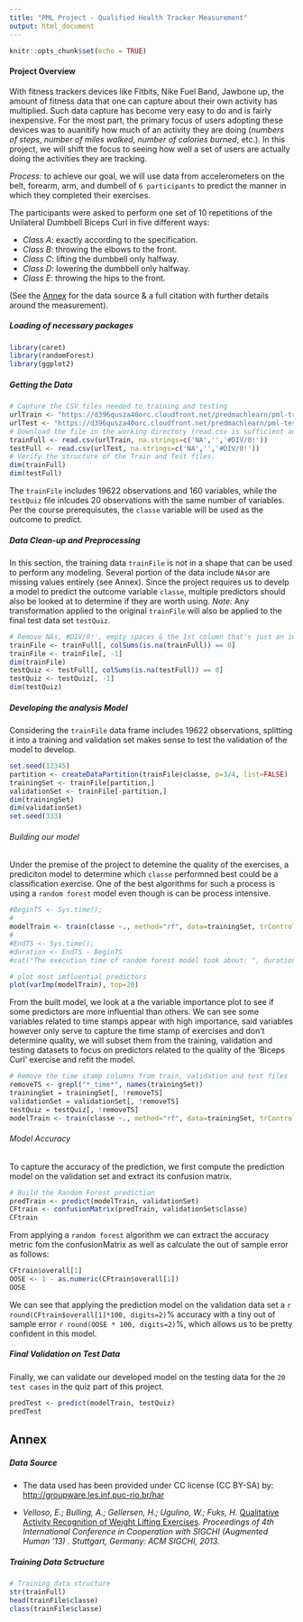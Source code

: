 ```yaml
---
title: "PML Project - Qualified Health Tracker Measurement"
output: html_document
---
```


```r
knitr::opts_chunk$set(echo = TRUE)
```

#### Project Overview

With fitness trackers devices like Fitbits, Nike Fuel Band, Jawbone up, the amount of fitness data that one can capture about their own activity has multiplied. Such data capture has become very easy to do and is fairly inexpensive. For the most part, the primary focus of users adopting these devices was to auanitify how much of an activity they are doing (_numbers of steps_, _number of miles walked_, _number of calories burned_, etc.). In this project, we will shift the focus to seeing how well a set of users are actually doing the activities they are tracking.

_Process:_ to achieve our goal, we will use data from accelerometers on the belt, forearm, arm, and dumbell of `6 participants` to predict the manner in which they completed their exercises.

The participants were asked to perform one set of 10 repetitions of the Unilateral Dumbbell Biceps Curl in five different ways: 

* _Class A_: exactly according to the specification.
* _Class B_: throwing the elbows to the front.
* _Class C_: lifting the dumbbell only halfway.
* _Class D_: lowering the dumbbell only halfway.
* _Class E_: throwing the hips to the front.

(See the [Annex](## Annex) for the data source & a full citation with further details around the measurement).

##### Loading of necessary packages
```r
library(caret)
library(randomForest)
library(ggplot2)
```

##### Getting the Data

```r
# Capture the CSV files needed to training and testing
urlTrain <- "https://d396qusza40orc.cloudfront.net/predmachlearn/pml-training.csv"
urlTest <- "https://d396qusza40orc.cloudfront.net/predmachlearn/pml-testing.csv"
# Download the file in the working directory (read.csv is sufficient and allows to define NA strings).
trainFull <- read.csv(urlTrain, na.strings=c('NA','','#DIV/0!'))
testFull <- read.csv(urlTest, na.strings=c('NA','','#DIV/0!'))
# Verify the structure of the Train and Test files.
dim(trainFull)
dim(testFull)
```
The `trainFile` includes 19622 observations and 160 variables, while the `testQuiz` file inlcudes 20 observations with the same number of variables. Per the course prerequisutes, the `classe` variable will be used as the outcome to predict.

##### Data Clean-up and Preprocessing

In this section, the training data `trainFile` is not in a shape that can be used to perform any modeling. Several portion of the data include `NAs`or are missing values entirely (see Annex). Since the project requires us to develp a model to predict the outcome variable `classe`, multiple predictors should also be looked at to determine if they are worth using.
*Note:* Any transformation applied to the original `trainFile` will also be applied to the final test data set `testQuiz`.

```r
# Remove NAs, #DIV/0!', empty spaces & the 1st column that's just an index
trainFile <- trainFull[, colSums(is.na(trainFull)) == 0]
trainFile <- trainFile[, -1]
dim(trainFile)
testQuiz <- testFull[, colSums(is.na(testFull)) == 0]
testQuiz <- testQuiz[, -1]
dim(testQuiz)
```
##### Developing the analysis Model

Considering the `trainFile` data frame includes 19622 observations, splitting it into a training and validation set makes sense to test the validation of the model to develop.
```r
set.seed(12345)
partition <- createDataPartition(trainFile$classe, p=3/4, list=FALSE)
trainingSet <- trainFile[partition,]
validationSet <- trainFile[-partition,]
dim(trainingSet)
dim(validationSet)
set.seed(333)
```

###### Building our model
Under the premise of the project to detemine the quality of the exercises, a prediciton model to determine which `classe` performned best could be a classification exercise. One of the best algorithms for such a process is using a `random forest` model even though is can be process intensive.

```r
#BeginTS <- Sys.time();
#
modelTrain <- train(classe ~., method="rf", data=trainingSet, trControl=trainControl(method="cv"),number = 5, allowParallel=TRUE)
#
#EndTS <- Sys.time();
#duration <- EndTS - BeginTS
#cat("The execution time of random forest model took about: ", duration, "min.")

# plot most imfluential predictors
plot(varImp(modelTrain), top=20)
```

From the built model, we look at a the variable importance plot to see if some predictors are more influential than others. We can see some variables related to time stamps appear with high importance, said variables however only serve to capture the time stamp of exercises and don't determine quality, we will subset them from the training, validation and testing datasets to focus on predictors related to the quality of the 'Biceps Curl' exercise and refit the model.
```r
# Remove the time stamp columns from train, validation and test files
removeTS <- grepl("*_time*", names(trainingSet))
trainingSet = trainingSet[, !removeTS]
validationSet = validationSet[, !removeTS]
testQuiz = testQuiz[, !removeTS]
modelTrain <- train(classe ~., method="rf", data=trainingSet, trControl=trainControl(method="cv"),number = 5, allowParallel=TRUE)
```

###### Model Accuracy
To capture the accuracy of the prediction, we first compute the prediction model on the validation set and extract its confusion matrix.

```r
# Build the Random Forest prediction
predTrain <- predict(modelTrain, validationSet)
CFtrain <- confusionMatrix(predTrain, validationSet$classe)
CFtrain
```
From applying a `random forest` algorithm we can extract the accuracy metric fom the confusionMatrix as well as calculate the out of sample error as follows: 
```r
CFtrain$overall[1]
OOSE <- 1 - as.numeric(CFtrain$overall[1])
OOSE
```

We can see that applying the prediction model on the validation data set a `r round(CFtrain$overall[1]*100, digits=2)`% accuracy with a tiny out of sample error `r round(OOSE * 100, digits=2)`%, which allows us to be pretty confident in this model.

##### Final Validation on Test Data
Finally, we can validate our developed model on the testing data for the `20 test cases` in the quiz part of this project.
```r
predTest <- predict(modelTrain, testQuiz)
predTest
```
\newpage

## Annex

##### Data Source
* The data used has been provided under CC license (CC BY-SA) by: <http://groupware.les.inf.puc-rio.br/har>

* _Velloso, E.; Bulling, A.; Gellersen, H.; Ugulino, W.; Fuks, H._ [Qualitative Activity Recognition of Weight Lifting Exercises](http://groupware.les.inf.puc-rio.br/har#weight_lifting_exercises#ixzz4B6khjQsq). _Proceedings of 4th International Conference in Cooperation with SIGCHI (Augmented Human '13) . Stuttgart, Germany: ACM SIGCHI, 2013._

##### Training Data Sctructure
```r
# Training data structure
str(trainFull)
head(trainFile$classe)
class(trainFile$classe)
```